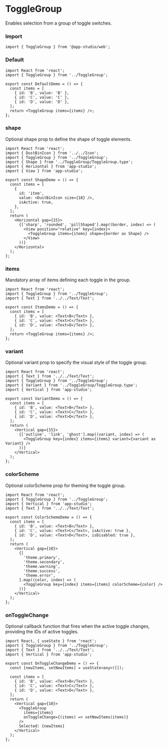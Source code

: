 # ToggleGroup

Enables selection from a group of toggle switches.

### **Import**
  ```tsx
  import { ToggleGroup } from '@app-studio/web';
  ```

### **Default**
```tsx
import React from 'react';
import { ToggleGroup } from '../ToggleGroup';

export const DefaultDemo = () => {
  const items = [
    { id: 'B', value: 'B' },
    { id: 'C', value: 'C' },
    { id: 'D', value: 'D' },
  ];
  return <ToggleGroup items={items} />;
};

```

### **shape**
Optional shape prop to define the shape of toggle elements.

```tsx
import React from 'react';
import { DustBinIcon } from '../../Icon';
import { ToggleGroup } from '../ToggleGroup';
import { Shape } from '../ToggleGroup/ToggleGroup.type';
import { Horizontal } from 'app-studio';
import { View } from 'app-studio';

export const ShapeDemo = () => {
  const items = [
    {
      id: 'item',
      value: <DustBinIcon size={18} />,
      isActive: true,
    },
  ];
  return (
    <Horizontal gap={15}>
      {['sharp', 'rounded', 'pillShaped'].map((border, index) => (
        <View position="relative" key={index}>
          <ToggleGroup items={items} shape={border as Shape} />
        </View>
      ))}
    </Horizontal>
  );
};

```

### **items**
Mandatory array of items defining each toggle in the group.

```tsx
import React from 'react';
import { ToggleGroup } from '../ToggleGroup';
import { Text } from '../../Text/Text';

export const ItemsDemo = () => {
  const items = [
    { id: 'B', value: <Text>B</Text> },
    { id: 'C', value: <Text>C</Text> },
    { id: 'D', value: <Text>D</Text> },
  ];
  return <ToggleGroup items={items} />;
};

```

### **variant**
Optional variant prop to specify the visual style of the toggle group.

```tsx
import React from 'react';
import { Text } from '../../Text/Text';
import { ToggleGroup } from '../ToggleGroup';
import { Variant } from '../ToggleGroup/ToggleGroup.type';
import { Vertical } from 'app-studio';

export const VariantDemo = () => {
  const items = [
    { id: 'B', value: <Text>B</Text> },
    { id: 'C', value: <Text>C</Text> },
    { id: 'D', value: <Text>D</Text> },
  ];
  return (
    <Vertical gap={15}>
      {['outline', 'link', 'ghost'].map((variant, index) => (
        <ToggleGroup key={index} items={items} variant={variant as Variant} />
      ))}
    </Vertical>
  );
};

```

### **colorScheme**
Optional colorScheme prop for theming the toggle group.

```tsx
import React from 'react';
import { ToggleGroup } from '../ToggleGroup';
import { Vertical } from 'app-studio';
import { Text } from '../../Text/Text';

export const ColorSchemeDemo = () => {
  const items = [
    { id: 'B', value: <Text>B</Text> },
    { id: 'C', value: <Text>C</Text>, isActive: true },
    { id: 'D', value: <Text>D</Text>, isDisabled: true },
  ];
  return (
    <Vertical gap={10}>
      {[
        'theme.primary',
        'theme.secondary',
        'theme.warning',
        'theme.success',
        'theme.error',
      ].map((color, index) => (
        <ToggleGroup key={index} items={items} colorScheme={color} />
      ))}
    </Vertical>
  );
};

```

### **onToggleChange**
Optional callback function that fires when the active toggle changes, providing the IDs of active toggles.

```tsx
import React, { useState } from 'react';
import { ToggleGroup } from '../ToggleGroup';
import { Text } from '../../Text/Text';
import { Vertical } from 'app-studio';

export const OnToggleChangeDemo = () => {
  const [newItems, setNewItems] = useState<any>([]);

  const items = [
    { id: 'B', value: <Text>B</Text> },
    { id: 'C', value: <Text>C</Text> },
    { id: 'D', value: <Text>D</Text> },
  ];
  return (
    <Vertical gap={10}>
      <ToggleGroup
        items={items}
        onToggleChange={(items) => setNewItems(items)}
      />
      Selected: {newItems}
    </Vertical>
  );
};

```

